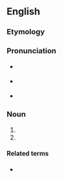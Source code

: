 ==English==

===Etymology===
{{suffix|lang=en|impact|or}}

===Pronunciation===
* {{a|GA}} {{IPA|/ɪmˈpæktɚ/|lang=en}}
* {{a|RP}} {{IPA|/ɪmˈpæktə/|lang=en}}
* {{rhymes|æktə(ɹ)|lang=en}}

===Noun===
{{en-noun}}

# {{def|Any of several [[machine]]s or [[device]]s in which a part [[impact]]s on another, or on a material.}}
# {{def|An object which [[impact]]s another.}}

====Related terms====
* {{sense|something which impacted something}} {{l|en|impactite}}